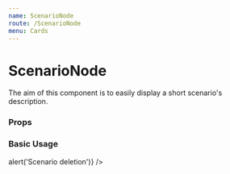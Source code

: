 ```yaml
---
name: ScenarioNode
route: /ScenarioNode
menu: Cards
---
```



# ScenarioNode

The aim of this component is to easily display a short scenario's description.

### Props

<Props of={ScenarioNode} />

### Basic Usage

<Playground>
  <ScenarioNode
    datasets={[
      {
        id: 'D-000001',
        name: 'A wonderful dataset name',
        tags: ['dataset'],
      },
      {
        id: 'D-000002',
        name: 'Second wonderful dataset name',
        tags: ['dataset'],
      },
    ]}
    scenario={{
      id: 's-00001',
      name: 'Value 1',
      parentId: null,
      creationDate: '2021-09-22T15:53:22.622797996Z',
      datasetList: ['D-000001'],
      ownerName: 'Bob Bobinson',
    }}
    deleteScenario={() => alert('Scenario deletion')}
  />
</Playground>
